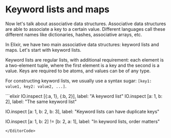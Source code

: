 
# Keyword lists and maps

Now let's talk about associative data structures. Associative data structures are able to associate a key to a certain value. Different languages call these different names like dictionaries, hashes, associative arrays, etc.

In Elixir, we have two main associative data structures: keyword lists and maps. Let's start with keyword lists.

Keyword lists are regular lists, with additional requirement: each element is a two-element tuple, where the first element is a key and the second is a value. Keys are required to be atoms, and values can be of any type.

For constructing keyword lists, we usually use a syntax sugar: `[key1: value1, key2: value2, ...]`. 

<EditorCode>
```elixir
IO.inspect [{:a, 1}, {:b, 2}], label: "A keyword list"
IO.inspect [a: 1, b: 2], label: "The same keyword list"

IO.inspect [a: 1, b: 2, b: 3], label: "Keyword lists can have duplicate keys"

IO.inspect [a: 1, b: 2] != [b: 2, a: 1], label: "In keyword lists, order matters"
```
</EditorCode>
